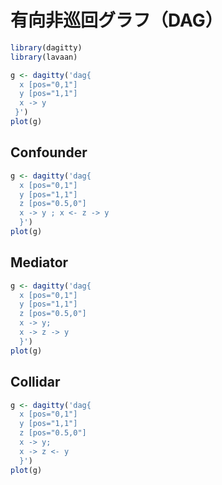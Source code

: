 # 有向非巡回グラフ（DAG） {#DAG}

```r
library(dagitty)
library(lavaan)
```


```r
g <- dagitty('dag{
  x [pos="0,1"]
  y [pos="1,1"]
  x -> y
 }')
plot(g)
```

## Confounder

```r
g <- dagitty('dag{
  x [pos="0,1"]
  y [pos="1,1"]
  z [pos="0.5,0"]
  x -> y ; x <- z -> y
  }')
plot(g)
```


## Mediator


```r
g <- dagitty('dag{
  x [pos="0,1"]
  y [pos="1,1"]
  z [pos="0.5,0"]
  x -> y;
  x -> z -> y
  }')
plot(g)
```


## Collidar

```r
g <- dagitty('dag{
  x [pos="0,1"]
  y [pos="1,1"]
  z [pos="0.5,0"]
  x -> y;
  x -> z <- y
  }')
plot(g)
```

